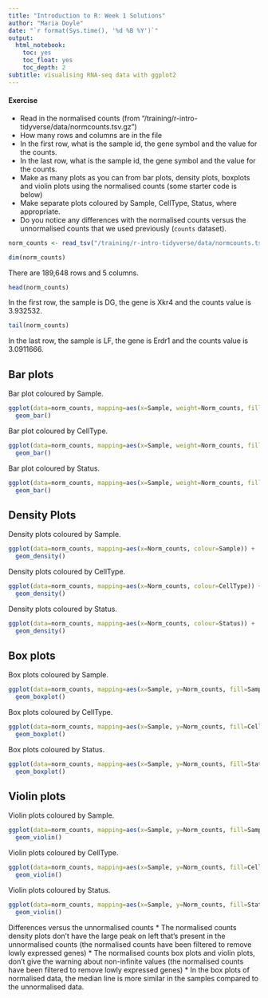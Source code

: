 ```yaml
---
title: "Introduction to R: Week 1 Solutions"
author: "Maria Doyle"
date: "`r format(Sys.time(), '%d %B %Y')`"
output: 
  html_notebook:
    toc: yes
    toc_float: yes
    toc_depth: 2
subtitle: visualising RNA-seq data with ggplot2
---
```



#### Exercise
* Read in the normalised counts (from "/training/r-intro-tidyverse/data/normcounts.tsv.gz")
* How many rows and columns are in the file
* In the first row, what is the sample id, the gene symbol and the value for the counts.
* In the last row, what is the sample id, the gene symbol and the value for the counts.
* Make as many plots as you can from bar plots, density plots, boxplots and violin plots using the normalised counts (some starter code is below)
* Make separate plots coloured by Sample, CellType, Status, where appropriate.
* Do you notice any differences with the normalised counts versus the unnormalised counts that we used previously (`counts` dataset).

```r
norm_counts <- read_tsv("/training/r-intro-tidyverse/data/normcounts.tsv.gz")
```

```r
dim(norm_counts)
```

There are 189,648 rows and 5 columns.

```r
head(norm_counts)
```

In the first row, the sample is DG, the gene is Xkr4 and the counts value is 3.932532.

```r
tail(norm_counts)
```

In the last row, the sample is LF, the gene is Erdr1 and the counts value is 3.0911666.

## Bar plots

Bar plot coloured by Sample.

```r
ggplot(data=norm_counts, mapping=aes(x=Sample, weight=Norm_counts, fill=Sample)) +
  geom_bar() 
```

Bar plot coloured by CellType.

```r
ggplot(data=norm_counts, mapping=aes(x=Sample, weight=Norm_counts, fill=CellType)) +
  geom_bar() 
```

Bar plot coloured by Status.

```r
ggplot(data=norm_counts, mapping=aes(x=Sample, weight=Norm_counts, fill=Status)) +
  geom_bar() 
```

## Density Plots

Density plots coloured by Sample.

```r
ggplot(data=norm_counts, mapping=aes(x=Norm_counts, colour=Sample)) +
  geom_density() 
```


Density plots coloured by CellType.

```r
ggplot(data=norm_counts, mapping=aes(x=Norm_counts, colour=CellType)) +
  geom_density() 
```

Density plots coloured by Status.

```r
ggplot(data=norm_counts, mapping=aes(x=Norm_counts, colour=Status)) +
  geom_density() 
```


## Box plots

Box plots coloured by Sample.

```r
ggplot(data=norm_counts, mapping=aes(x=Sample, y=Norm_counts, fill=Sample)) +
  geom_boxplot() 
```

Box plots coloured by CellType.

```r
ggplot(data=norm_counts, mapping=aes(x=Sample, y=Norm_counts, fill=CellType)) +
  geom_boxplot() 
```


Box plots coloured by Status.

```r
ggplot(data=norm_counts, mapping=aes(x=Sample, y=Norm_counts, fill=Status)) +
  geom_boxplot() 
```


## Violin plots

Violin plots coloured by Sample.


```r
ggplot(data=norm_counts, mapping=aes(x=Sample, y=Norm_counts, fill=Sample)) +
  geom_violin()
```

Violin plots coloured by CellType.


```r
ggplot(data=norm_counts, mapping=aes(x=Sample, y=Norm_counts, fill=CellType)) +
  geom_violin()
```


Violin plots coloured by Status.


```r
ggplot(data=norm_counts, mapping=aes(x=Sample, y=Norm_counts, fill=Status)) +
  geom_violin()
```


Differences versus the unnormalised counts
* The normalised counts density plots don't have the large peak on left that's present in the unnormalised counts (the normalised counts have been filtered to remove lowly expressed genes)
* The normalised counts box plots and violin plots, don't give the warning about non-infinite values (the normalised counts have been filtered to remove lowly expressed genes)
* In the box plots of normalised data, the median line is more similar in the samples compared to the unnormalised data.  